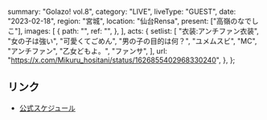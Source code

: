   summary: "Golazo! vol.8",
  category: "LIVE",
  liveType: "GUEST",
  date: "2023-02-18",
  region: "宮城",
  location: "仙台Rensa",
  present: ["高嶺のなでしこ"],
  images: [
    {
      path: "",
      ref: "",
    },
  ],
  acts: {
    setlist: [
      "衣装:アンチファン衣装",
      "女の子は強い",
      "可愛くてごめん",
      "男の子の目的は何？",
      "ユメムスビ",
      "MC",
      "アンチファン",
      "乙女どもよ。",
      "ファンサ",
    ],
    url: "https://x.com/Mikuru_hositani/status/1626855402968330240",
  },
};

## リンク

- [公式スケジュール](https://takanenonadeshiko.jp/?p=655)
